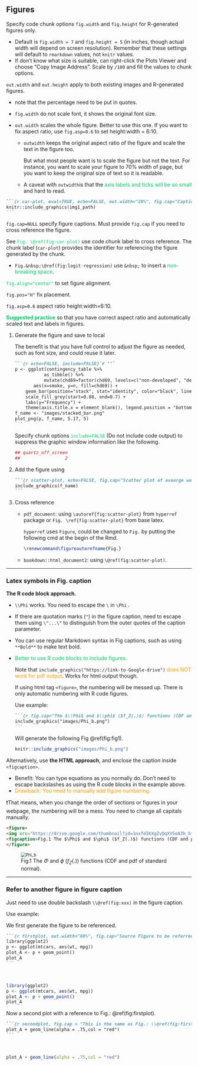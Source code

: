 ## Figures

Specify code chunk options `fig.width` and `fig.height` for R-generated figures only.

- Default is `fig.width = 7` and `fig.height = 5` (in inches, though actual width will depend on screen resolution). Remember that these settings will default to `rmarkdown` values, not `knitr` values.
- If don't know what size is suitable, can right-click the Plots Viewer and choose "Copy Image Address". Scale by `/100` and fill the values to chunk options.



`out.width` and `out.height` apply to both existing images and R-generated figures.

- note that the percentage need to be put in quotes.
- `fig.width` do not scale font, it shows the original font size.
- `out.width` scales the whole figure. Better to use this one. If you want to fix aspect ratio, use `fig.asp=0.6` to set height:width = 6:10.
    
    - `outwidth` keeps the original aspect ratio of the figure and scale the text in the figure too.
    
        But what most people want is to scale the figure but not the text. For instance, you want to scale your figure to 70\% width of page, but you want to keep the original size of text so it is readable.
        
    - A caveat with `outwidth`is that the <span style='color:#00CC66'>axis labels and ticks will be so small</span> and hard to read.

~~~~markdown
```{r car-plot, eval=TRUE, echo=FALSE, out.width="20%", fig.cap="Caption here." }`r ''`
knitr::include_graphics(img1_path) 
```
~~~~

`fig.cap=NULL`  specify figure captions. Must provide `fig.cap` if you need to cross reference the figure.

See <span style='color:#00CC66'>`Fig. \@ref(fig:car-plot)`</span>  use code chunk label to cross reference. The chunk label (`car-plot`) provides the identifier for referencing the figure generated by the chunk.

- `Fig.&nbsp;\@ref(fig:logit-regression)` use `&nbsp;` to insert a <span style='color:#00CC66'>non-breaking space</span>.

<span style='color:#00CC66'>`fig.align="center"`</span> to set figure alignment.

`fig.pos="H"` fix placement.

`fig.asp=0.6` aspect ratio height:width=6:10.



<span style='color:#00CC66'>**Suggested practice**</span> so that you have correct aspect ratio and automatically scaled text and labels in figures.

1. Generate the figure and save to local

   The benefit is that you have full control to adjust the figure as needed, such as font size, and could reuse it later.

   ````markdown
   ```{r echo=FALSE, include=FALSE}`r ''`
   p <- ggplot(contingency_table %>% 
              as_tibble() %>% 
              mutate(chd69=factor(chd69, levels=c("non-developed", "developed"))), 
          aes(x=smoke, y=n, fill=chd69)) +
       geom_bar(position="stack", stat="identity", color="black", linewidth=0.1) + 
       scale_fill_grey(start=0.88, end=0.7) +
       labs(y="Frequency") +
       theme(axis.title.x = element_blank(), legend.position = "bottom")
   f_name <- "images/stacked_bar.png"
   plot_png(p, f_name, 5.17, 5)
   ```
   ````

   Specify chunk options <span style='color:#00CC66'>`include=FALSE`</span> (Do not include code output) to suppress the graphic window information like the following.

   ```r
   ## quartz_off_screen 
   ##                 2
   ```

2. Add the figure using 

   ````markdown
   ```{r scatter-plot, echo=FALSE, fig.cap="Scatter plot of avearge wage against experience.", out.width = "80%"}`r ''`
   include_graphics(f_name)
   ```
   ````

3. Cross reference 

   - `pdf_document`: using `\autoref{fig:scatter-plot}` from `hyperref` package or `Fig. \ref{fig:scatter-plot}` from base latex.

     `hyperref` uses `Figure`, could be changed to `Fig.` by putting the following cmd at the begin of the Rmd.

     ```latex
     \renewcommand\figureautorefname{Fig.}
     ```

   - `bookdown::html_document2`: using `\@ref(fig:scatter-plot)`.

--------------------------------------------------------------------------------

### Latex symbols in Fig. caption {.unnumbered}

**The R code block approach.**

- `\\Phi` works. You need to escape the `\` in `\Phi` .
- If there are quotation marks (`"`) in the figure caption, need to escape them using `\"...\"` to distinguish from the outer quotes of the caption parameter.
- You can use regular Markdown syntax in Fig captions, such as using `**Bold**` to make text bold.
- <span style='color:#00CC66'>Better to use R code blocks to include figures.</span> 

    Note that `include_graphics("https://link-to-Google-drive")` <span style='color:#FF9900'>does NOT work for pdf output</span>. Works for html output though.

    If using html tag `<figure>`, the numbering will be messed up. There is only automatic numbering with R code figures.

    Use example:
    
    ````markdown
    ```{r fig.cap="The $\\Phi$ and $\\phi$ ($f_Z(.)$) functions (CDF and pdf of standard normal).", out.width="70%", echo=FALSE}`r ''`
    include_graphics("images/Phi_b.png")
    ```
    ````
    
    Will generate the following Fig \@ref(fig:fig1).
    
    ```r
    knitr::include_graphics("images/Phi_b.png")
    ```


Alternatively, use **the HTML approach**, and enclose the caption inside `<figcaption>`. 
  
- Benefit: You can type equations as you normally do. Don't need to escape backslashes as using the R code blocks in the example above. 
- <span style='color:#FF9900'>Drawback: You need to manually add figure numbering.</span> 

❗️That means, when you change the order of sections or figures in your webpage, the numbering will be a mess. You need to change all capitals manually.

```html
<figure> 
<img src="https://drive.google.com/thumbnail?id=1nxfdIKXgZvOqXVSeA3h_hf0yxmsM361l&sz=w1000" alt="Phi_b" style="display: block; margin-right: auto; margin-left: auto; zoom:80%;" />
<figcaption>Fig.1 The $\Phi$ and $\phi$ ($f_Z(.)$) functions (CDF and pdf of standard normal).</figcaption>
</figure>
```

<figure> 
<img src="https://drive.google.com/thumbnail?id=1nxfdIKXgZvOqXVSeA3h_hf0yxmsM361l&sz=w1000" alt="Phi_b" style="display: block; margin-right: auto; margin-left: auto; zoom:80%;" />
<figcaption>Fig.1 The $\Phi$ and $\phi$ ($f_Z(.)$) functions (CDF and pdf of standard normal).</figcaption>
</figure>

--------------------------------------------------------------------------------

### Refer to another figure in figure caption {.unnumbered}

Just need to use double backslash  `\\@ref(fig:xxx)` in the figure caption.

Use example:

We first generate the figure to be referenced.

````markdown
```{r firstplot, out.width="60%", fig.cap="Source Figure to be referred to."}`r ''`
library(ggplot2)
p <- ggplot(mtcars, aes(wt, mpg))
plot_A <- p + geom_point()
plot_A
```
````
<br>

```r
library(ggplot2)
p <- ggplot(mtcars, aes(wt, mpg))
plot_A <- p + geom_point()
plot_A
```

Now a second plot with a reference to Fig.: \@ref(fig:firstplot).

````markdown
```{r secondplot, fig.cap = "This is the same as Fig.: \\@ref(fig:firstplot) but now with a red line." }`r ''`
plot_A + geom_line(alpha = .75,col = "red")
```
````

<br>

```r
plot_A + geom_line(alpha = .75,col = "red")
```






